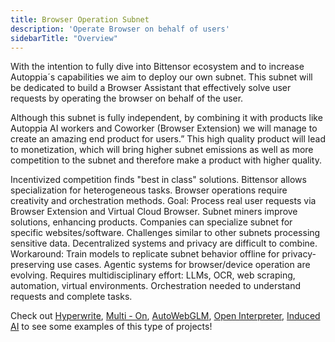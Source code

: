 ```yaml
---
title: Browser Operation Subnet
description: 'Operate Browser on behalf of users'
sidebarTitle: "Overview"
---
```


With the intention to fully dive into Bittensor ecosystem and to increase Autoppia´s capabilities we aim to deploy our own subnet. This subnet will be dedicated to build a Browser Assistant that effectively solve user requests by operating the browser on behalf of the user. 

Although this subnet is fully independent, by combining it with products like Autoppia AI workers and Coworker (Browser Extension) we will manage to create an amazing end product for users.” This high quality product will lead to monetization, which will bring higher subnet emissions as well as more competition to the subnet and therefore make a product with higher quality.


<CardGroup cols={2}>
  <Card title="Why Bittensor?" icon="question-circle">
    Incentivized competition finds "best in class" solutions. Bittensor allows specialization for heterogeneous tasks. Browser operations require creativity and orchestration methods.
  </Card>
  <Card title="Service Layer" icon="browser">
    Goal: Process real user requests via Browser Extension and Virtual Cloud Browser. Subnet miners improve solutions, enhancing products. Companies can specialize subnet for specific websites/software.
  </Card>
  <Card title="Privacy on Bittensor" icon="shield-check">
    Challenges similar to other subnets processing sensitive data. Decentralized systems and privacy are difficult to combine. Workaround: Train models to replicate subnet behavior offline for privacy-preserving use cases.
  </Card>
  <Card title="State of the Art" icon="robot">
    Agentic systems for browser/device operation are evolving. Requires multidisciplinary effort: LLMs, OCR, web scraping, automation, virtual environments. Orchestration needed to understand requests and complete tasks.
  </Card>
</CardGroup>

<br/>

<Note>Check out [Hyperwrite](https://www.hyperwriteai.com/), [Multi - On](https://www.multion.ai/), [AutoWebGLM](https://github.com/THUDM/AutoWebGLM?utm_source=llm.beehiiv.com&utm_medium=newsletter&utm_campaign=summary-of-top-llms-related-research-papers-published-on-april-4th-2024), [Open Interpreter](https://github.com/OpenInterpreter/open-interpreter), [Induced AI](https://www.induced.ai/) to see some examples of this type of projects!</Note>